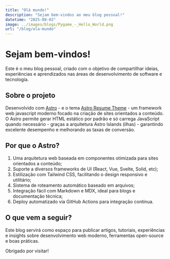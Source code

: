 ```yaml
---
title: "Olá mundo!"
description: "Sejam bem-vindos ao meu blog pessoal!"
datetime: "2025-08-02"
image: ../images/blogs/Pygame_-_Hello_World.png
url: "/blog/ola-mundo"
---
```


# Sejam bem-vindos!

Este é o meu blog pessoal, criado com o objetivo de compartilhar ideias, experiências e aprendizados nas áreas de desenvolvimento de software e tecnologia.

## Sobre o projeto

Desenvolvido com [Astro](https://astro.build/) - e o tema [Astro Resume Theme](https://github.com/wasutz/astro-resume-theme) - um framework web javascript moderno focado na criação de sites orientados a conteúdo. O Astro permite gerar HTML estático por padrão e só carrega JavaScript quando necessário - graças a arquitetura Astro Islands (ilhas) - garantindo excelente desempenho e melhorando as taxas de conversão.

## Por que o Astro?

1. Uma arquitetura web baseada em componentes otimizada para sites orientados a conteúdo;
2. Suporte a diversos frameworks de UI (React, Vue, Svelte, Solid, etc);
3. Estilização com Tailwind CSS, facilitando o design responsivo e utilitário;
4. Sistema de roteamento automático baseado em arquivos;
5. Integração fácil com Markdown e MDX, ideal para blogs e documentação técnica;
6. Deploy automatizado via GitHub Actions para integração contínua.

## O que vem a seguir?

Este blog servirá como espaço para publicar artigos, tutoriais, experiências e insights sobre desenvolvimento web moderno, ferramentas open-source e boas práticas.

Obrigado por visitar!